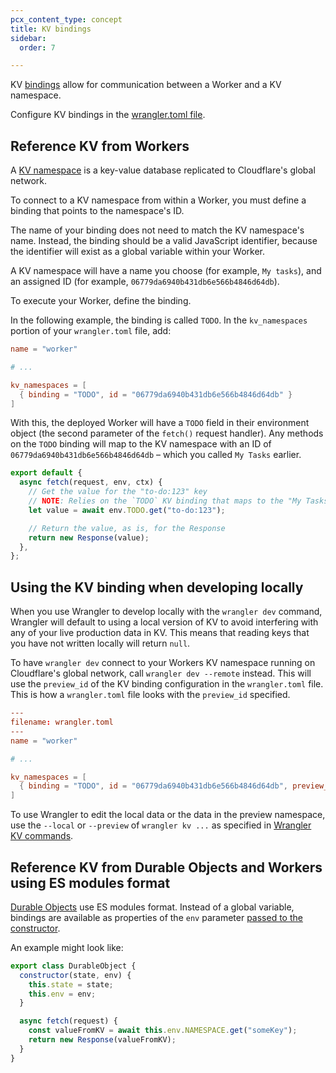```yaml
---
pcx_content_type: concept
title: KV bindings
sidebar:
  order: 7

---
```


KV [bindings](/workers/runtime-apis/bindings/) allow for communication between a Worker and a KV namespace.

Configure KV bindings in the [wrangler.toml file](/workers/wrangler/configuration/#configure-wranglertoml).

## Reference KV from Workers

A [KV namespace](/kv/concepts/kv-namespaces/) is a key-value database replicated to Cloudflare's global network.

To connect to a KV namespace from within a Worker, you must define a binding that points to the namespace's ID.

The name of your binding does not need to match the KV namespace's name. Instead, the binding should be a valid JavaScript identifier, because the identifier will exist as a global variable within your Worker.

A KV namespace will have a name you choose (for example, `My tasks`), and an assigned ID (for example, `06779da6940b431db6e566b4846d64db`).

To execute your Worker, define the binding.

In the following example, the binding is called `TODO`. In the `kv_namespaces` portion of your `wrangler.toml` file, add:

```toml
name = "worker"

# ...

kv_namespaces = [
  { binding = "TODO", id = "06779da6940b431db6e566b4846d64db" }
]
```

With this, the deployed Worker will have a `TODO` field in their environment object (the second parameter of the `fetch()` request handler). Any methods on the `TODO` binding will map to the KV namespace with an ID of `06779da6940b431db6e566b4846d64db` – which you called `My Tasks` earlier.

```js
export default {
  async fetch(request, env, ctx) {
    // Get the value for the "to-do:123" key
    // NOTE: Relies on the `TODO` KV binding that maps to the "My Tasks" namespace.
    let value = await env.TODO.get("to-do:123");

    // Return the value, as is, for the Response
    return new Response(value);
  },
};
```



## Using the KV binding when developing locally

When you use Wrangler to develop locally with the `wrangler dev` command, Wrangler will default to using a local version of KV to avoid interfering with any of your live production data in KV. This means that reading keys that you have not written locally will return `null`.

To have `wrangler dev` connect to your Workers KV namespace running on Cloudflare's global network, call `wrangler dev --remote` instead. This will use the `preview_id` of the KV binding configuration in the `wrangler.toml` file. This is how a `wrangler.toml` file looks with the `preview_id` specified.

```toml
---
filename: wrangler.toml
---
name = "worker"

# ...

kv_namespaces = [
  { binding = "TODO", id = "06779da6940b431db6e566b4846d64db", preview_id="06779da6940b431db6e566b484a6a769a7a" }
]
```

To use Wrangler to edit the local data or the data in the preview namespace, use the `--local` or `--preview` of `wrangler kv ...` as specified in [Wrangler KV commands](/kv/reference/kv-commands/#kv-key).

## Reference KV from Durable Objects and Workers using ES modules format

[Durable Objects](/durable-objects/) use ES modules format. Instead of a global variable, bindings are available as properties of the `env` parameter [passed to the constructor](/durable-objects/get-started/#3-write-a-class-to-define-a-durable-object).

An example might look like:

```js
export class DurableObject {
  constructor(state, env) {
    this.state = state;
    this.env = env;
  }

  async fetch(request) {
    const valueFromKV = await this.env.NAMESPACE.get("someKey");
    return new Response(valueFromKV);
  }
}
```
